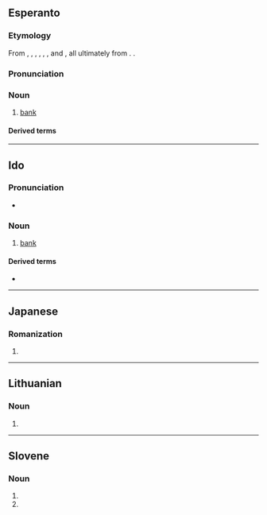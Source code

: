 {{also|Banko|bańko}}
==Esperanto==
{{wikipedia|lang=eo}}

===Etymology===
From {{der|eo|en|bank}}, {{der|eo|it|banca}}, {{der|eo|fr|banque}}, {{der|eo|de|Bank}}, {{der|eo|pl|bank}}, {{der|eo|ru|банк}}, and {{der|eo|yi|באַנק}}, all ultimately from {{der|eo|gem-pro|*bankiz||raised surface, slope, bench}}. {{doublet|eo|benko}}.

===Pronunciation===
{{eo-IPA|a=LL-Q143 (epo)-Lepticed7-banko.wav}}

===Noun===
{{eo-head}}

# [[bank]] {{gloss|institution where money and valuables are held for safekeeping}}

====Derived terms====
{{der2
|eo|{{l|eo|bankaŭtomato|t=[[automated teller machine]]}}
|{{l|eo|bankisto|t=[[banker]]}}
|{{l|eo|datumbanko|t={{l|en|databank}}}}
|{{l|eo|banknoto|t=bank note}}
}}

{{eo 1OA}}
{{eo BRO|7}}
{{eo GCSE|12}}

{{topics|eo|Banking}}

----

==Ido==

===Pronunciation===
* {{io-IPA}}

===Noun===
{{io-noun|bank}}

# [[bank]] {{gloss|place where money and valuables are held for safekeeping}}

====Derived terms====
* {{l|io|bankisto}}

----

==Japanese==

===Romanization===
{{ja-romaji}}

# {{ja-romanization of|ばんこ}}

----

==Lithuanian==

===Noun===
{{head|lt|noun form|g=m}}

# {{inflection of|lt|bankas||gen|s}}

----

==Slovene==

===Noun===
{{head|sl|noun form|head=bánko}}

# {{inflection of|sl|bánka||acc|s}}
# {{inflection of|sl|bánka||ins|s}}